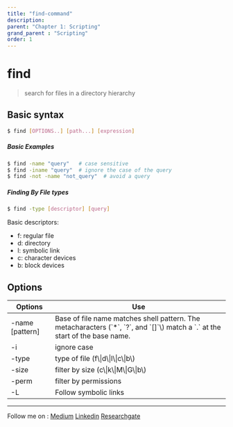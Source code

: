 ```yaml
---
title: "find-command"
description:
parent: "Chapter 1: Scripting"
grand_parent : "Scripting"
order: 1
---
```


# find

> search for files in a directory hierarchy

## Basic syntax

```bash
$ find [OPTIONS..] [path...] [expression]
```

##### Basic Examples

```bash
$ find -name "query"   # case sensitive
$ find -iname "query"  # ignore the case of the query
$ find -not -name "not_query"  # avoid a query
```

##### Finding By File types

```bash
$ find -type [descriptor] [query]
```

Basic descriptors:

- f: regular file
- d: directory
- l: symbolic link
- c: character devices
- b: block devices

## Options

<table class="border-t border-b">
<thead class="pt-3 text-gray-700 uppercase bg-gray-50 dark:bg-gray-700 dark:text-gray-400 ">
    <tr >
      <th class="pt-2">Options</th>
      <th class="pt-2">Use</th>
    </tr>
  </thead>
  <tbody>
    <tr>
      <td>-name [pattern]</td>
      <td>Base of file name matches shell pattern. The  metacharacters (`*`,  `?`,  and  `[]`\) match a `.` at the start of the base name.      </td>
    </tr>
    <tr>
      <td>-i</td>
      <td>ignore case</td>
    </tr>
    <tr>
      <td>-type</td>
      <td>type of file (f\|d\|l\|c\|b\)</td>
    </tr>
    <tr>
      <td>-size</td>
      <td>filter by size (c\|k\|M\|G\|b\)</td>
    </tr>
    <tr>
      <td>-perm</td>
      <td>filter by permissions</td>
    </tr>
    <tr>
      <td>-L</td>
      <td>Follow symbolic links</td>
    </tr>
  </tbody>
</table>

---
Follow me on : [Medium](https://medium.com/@neupane.krishna33)
[Linkedin](https://www.linkedin.com/in/krishna-neupane-50082091/)
[Researchgate](https://www.researchgate.net/profile/Krishna-Neupane)